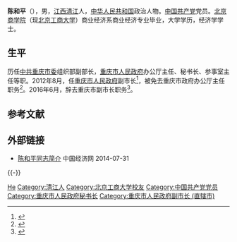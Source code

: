 '''陈和平'''（{{bd|1956年|4月||catIdx=C陈}}），男，[[江西|江西]][[清江|清江]]人，[[中华人民共和国|中华人民共和国]]政治人物。[[中国共产党|中国共产党]]党员。[[北京工商大学|北京商学院]]（现[[北京工商大学|北京工商大学]]）商业经济系商业经济专业毕业，大学学历，经济学学士。

== 生平 ==
历任[[中共重庆市委|中共重庆市委]]组织部副部长，[[重庆市人民政府|重庆市人民政府]]办公厅主任、秘书长、参事室主任等职。2012年8月，任[[重庆市人民政府|重庆市人民政府]]副市长<ref>{{cite web|accessdate=2013-05-01|url=http://www.cq.xinhuanet.com/2012-08/06/c_112640830.htm|title=重庆市人大常委会决定任命张鸣、陈和平为副市长|publisher=[[新华网|新华网]]|deadurl=yes|archiveurl=https://web.archive.org/web/20130502014410/http://www.cq.xinhuanet.com/2012-08/06/c_112640830.htm|archivedate=2013-05-02}}</ref>，被免去重庆市政府办公厅主任职务<ref>{{cite web|accessdate=2014-06-15|url=http://www.ce.cn/xwzx/gnsz/gdxw/201210/10/t20121010_23741646.shtml|title=陈和平被免去重庆市政府办公厅主任职务 欧顺清接任|publisher=中国经济网|archive-url=https://web.archive.org/web/20160304203535/http://www.ce.cn/xwzx/gnsz/gdxw/201210/10/t20121010_23741646.shtml|archive-date=2016-03-04|dead-url=yes}}</ref>。2016年6月，辞去重庆市副市长职务<ref>{{cite web|url=http://www.thepaper.cn/newsDetail_forward_1490524|title=刘桂平出任重庆副市长，60岁陈和平辞去副市长职务|publisher=澎湃新闻|accessdate=2016-07-01}}</ref>。

== 参考文献 ==
{{reflist|3}}

== 外部链接 ==
* [http://district.ce.cn/newarea/sddy/201302/01/t20130201_24086253_6.shtml 陈和平同志简介] 中国经济网 2014-07-31

{{-}}
{{start box}}
{{s-gov}}
{{s-before|[[周慕冰|周慕冰]]}}
{{s-title|[[重庆市人民政府|重庆市人民政府]]秘书长|2004年5月—2012年10月}}
{{s-after|[[欧顺清|欧顺清]]}}
{{s-before|[[周慕冰|周慕冰]]}}
{{s-title|[[重庆市人民政府办公厅|重庆市人民政府办公厅]]主任|2004年4月—2012年10月}}
{{s-after|[[欧顺清|欧顺清]]}}
{{s-before|？}}
{{s-title|[[重庆市人民政府参事室|重庆市人民政府参事室]]主任|2008年12月—2012年10月}}
{{s-after|[[欧顺清|欧顺清]]}}
{{end box}}

{{Authority control}}
{{DEFAULTSORT:Chen陈}}
[[Category:陈姓|He]]
[[Category:清江人|Category:清江人]]
[[Category:北京工商大学校友|Category:北京工商大学校友]]
[[Category:中国共产党党员|Category:中国共产党党员]]
[[Category:重庆市人民政府秘书长|Category:重庆市人民政府秘书长]]
[[Category:重庆市人民政府副市长_(直辖市)|Category:重庆市人民政府副市长 (直辖市)]]